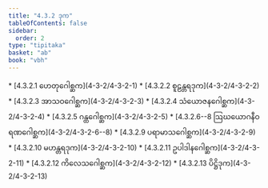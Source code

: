 ```yaml
---
title: "4.3.2 ဒုက"
tableOfContents: false
sidebar:
  order: 2
type: "tipitaka"
basket: "ab"
book: "vbh"
---
```



<DynamicBreadcrumb />



<TableOfContents book="vbh" section="4.3.2">
* [4.3.2.1 ဟေတုဂေါစ္ဆက](4-3-2/4-3-2-1)
* [4.3.2.2 စူဠန္တရဒုက](4-3-2/4-3-2-2)
* [4.3.2.3 အာသဝဂေါစ္ဆက](4-3-2/4-3-2-3)
* [4.3.2.4 သံယောဇနဂေါစ္ဆက](4-3-2/4-3-2-4)
* [4.3.2.5 ဂန္ထဂေါစ္ဆက](4-3-2/4-3-2-5)
* [4.3.2.6--8 ဩဃယောဂနီဝရဏဂေါစ္ဆက](4-3-2/4-3-2-6--8)
* [4.3.2.9 ပရာမာသဂေါစ္ဆက](4-3-2/4-3-2-9)
* [4.3.2.10 မဟန္တရဒုက](4-3-2/4-3-2-10)
* [4.3.2.11 ဥပါဒါနဂေါစ္ဆက](4-3-2/4-3-2-11)
* [4.3.2.12 ကိလေသဂေါစ္ဆက](4-3-2/4-3-2-12)
* [4.3.2.13 ပိဋ္ဌိဒုက](4-3-2/4-3-2-13)
</TableOfContents>